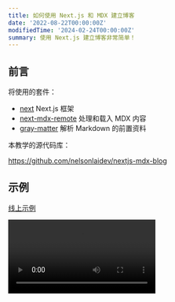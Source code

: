 ```yaml
---
title: 如何使用 Next.js 和 MDX 建立博客
date: '2022-08-22T00:00:00Z'
modifiedTime: '2024-02-24T00:00:00Z'
summary: 使用 Next.js 建立博客非常简单！
---
```


## 前言

将使用的套件：

- [next](https://github.com/vercel/next.js) Next.js 框架
- [next-mdx-remote](https://github.com/hashicorp/next-mdx-remote) 处理和载入 MDX 内容
- [gray-matter](https://github.com/jonschlinkert/gray-matter) 解析 Markdown 的前置资料

本教学的源代码库：

https://github.com/nelsonlaidev/nextjs-mdx-blog

## 示例

[线上示例](https://nelsonlai-nextjs-mdx-blog.vercel.app)

<Video src='/videos/blog/how-to-build-a-blog-with-nextjs-and-mdx/demo.mp4' width={1920} height={1080} />

## 如何建立博客

首先，我们使用以下指令建立 Next.js 项目：

```bash title='Terminal'
yarn create next-app nextjs-mdx-blog
```

接着，建立以下档案：

- `components/layout.jsx` - 将所有组件包装在容器中（可选，用于样式）
- `data/blog/*.mdx` - 博客文章
- `lib/format-date.js` - 将日期格式化为 `MM DD, YYYY`
- `pages/blog/[slug].jsx` - 文章页面，使用 [动态路由](https://nextjs.org/docs/pages/building-your-application/routing/dynamic-routes)

<TreeView
  defaultExpandedValue={['components', 'data', 'data/blog', 'lib', 'pages', 'pages/blog']}
  collection={{
    id: 'ROOT',
    name: '',
    children: [
      {
        id: 'components',
        name: 'components',
        children: [{ id: 'components/layout.jsx', name: 'layout.jsx' }]
      },
      {
        id: 'data',
        name: 'data',
        children: [
          {
            id: 'data/blog',
            name: 'blog',
            children: [
              { id: 'data/blog/markdown.mdx', name: 'markdown.mdx' },
              { id: 'data/blog/nextjs.mdx', name: 'nextjs.mdx' },
              { id: 'data/blog/react.mdx', name: 'react.mdx' }
            ]
          }
        ]
      },
      {
        id: 'lib',
        name: 'lib',
        children: [
          { id: 'lib/format-date.js', name: 'format-date.js' },
          { id: 'lib/mdx.js', name: 'mdx.js' }
        ]
      },
      {
        id: 'pages',
        name: 'pages',
        children: [
          {
            id: 'pages/blog',
            name: 'blog',
            children: [{ id: 'pages/blog/[slug].jsx', name: '[slug].jsx' }]
          }
        ]
      }
    ]
  }}
/>

### 如何处理 Markdown 档案

首先建立变数 `const root{:js}`，其值为根目录，`process.cwd(){:js}` 方法返回当前 Node.js 进程的工作目录。

```js title='lib/mdx.js'
const root = process.cwd()
```

接着定义变数 `POSTS_PATH`，用于储存文章档案的路径。

```js title='lib/mdx.js'
import path from 'path'

const POSTS_PATH = path.join(root, 'data', 'blog') // [!code highlight]
// 输出: A:/nextjs-mdx-blog/data/blog
```

使用 `fs` 读取该目录下的内容，即 `data/blog` 下的所有档案名。

```js title='lib/mdx.js'
import fs from 'fs'

export const allSlugs = fs.readdirSync(POSTS_PATH)
// 输出: ['markdown.mdx', 'nextjs.mdx', 'react.mdx']
```

然后撰写一个函数移除档案后缀名，稍后会用到。

```js title='lib/mdx.js'
export const formatSlug = (slug) => slug.replace(/\.mdx$/, '')
/**
 * 示例: formatSlug('markdown.mdx')
 * 输出: 'markdown'
 */
```

接着根据 slug 获取文章内容。

```js title='lib/mdx.js'
export const getPostBySlug = async (slug) => {
  const postFilePath = path.join(POSTS_PATH, `${slug}.mdx`)
  // 输出: A:/nextjs-mdx-blog/data/blog/slug.mdx
  const source = fs.readFileSync(postFilePath)
  // 返回档案内容

  const { content, data } = matter(source)
  /*
   * 示例:
   *  ---
   *  title: Hello
   *  slug: home
   *  ---
   *  <h1>Hello world!</h1>
   *
   * 返回:
   *  {
   *    content: '<h1>Hello world!</h1>',
   *    data: {
   *      title: 'Hello',
   *      slug: 'home'
   *    }
   *  }
   */

  const mdxSource = await serialize(content)
  // 使用 serialize (next-mdx-remote) 处理内容

  const frontMatter = {
    ...data,
    slug
  }
  // 将 slug 加入前置资料，稍后会用到

  return {
    source: mdxSource,
    frontMatter
  }
}
```

接下来可以获取所有文章，以显示在首页。

```js title='lib/mdx.js'
export const getAllPosts = () => {
  const frontMatter = []

  allSlugs.forEach((slug) => {
    const source = fs.readFileSync(path.join(POSTS_PATH, slug), 'utf-8')

    const { data } = matter(source)

    frontMatter.push({
      ...data,
      slug: formatSlug(slug),
      date: new Date(data.date).toISOString()
    })
  })

  return frontMatter.sort((a, b) => dateSortDesc(a.date, b.date))
}

// 按日期降序排序
const dateSortDesc = (a, b) => {
  if (a > b) return -1
  if (a < b) return 1

  return 0
}
```

### 格式化日期

```js title='lib/format-date.js'
export const formatDate = (date) =>
  new Date(date).toLocaleDateString('en', {
    year: 'numeric',
    month: 'long',
    day: 'numeric'
  })
/*
 * formatDate('2022-08-21T00:00:00Z')
 * 输出: 'August 21, 2022'
 */
```

### 首页

```jsx title='pages/index.jsx'
import { formatDate } from '../lib/format-date'
import { getAllPosts } from '../lib/mdx'

import Link from 'next/link'

export default function Home({ posts }) {
  return (
    <>
      <h1 className='mb-8 text-6xl font-bold'>博客</h1>
      <hr className='my-8' />
      <ul className='flex flex-col gap-3'>
        {posts.map(({ slug, title, summary, date }) => (
          <li key={slug}>
            <Link href={`/blog/${slug}`}>
              <a className='block rounded-lg border border-solid border-gray-300 p-6 shadow-md'>
                <div className='flex justify-between'>
                  <h2>{title}</h2>
                  <time dateTime={date}>{formatDate(date)}</time>
                </div>
                <p className='mt-4'>{summary}</p>
              </a>
            </Link>
          </li>
        ))}
      </ul>
    </>
  )
}

// 使用 getStaticProps 获取所有文章
export const getStaticProps = async () => {
  const posts = getAllPosts()

  return {
    props: {
      posts
    }
  }
}
```

### 文章页面

```jsx title='pages/[slug].jsx'
import { formatDate } from '../../lib/format-date'
import { allSlugs, formatSlug, getPostBySlug } from '../../lib/mdx'

import { MDXRemote } from 'next-mdx-remote'

export default function Blog({ post }) {
  const { title, date } = post.frontMatter

  return (
    <div>
      <h1 className='mb-2 text-6xl font-bold'>{title}</h1>
      <time dateTime={date} className='text-lg font-medium'>
        {formatDate(date)}
      </time>
      <hr className='my-8' />
      <article className='prose max-w-none'>
        <MDXRemote {...post.source} />
      </article>
    </div>
  )
}

export const getStaticProps = async ({ params }) => {
  const post = await getPostBySlug(params.slug)

  return {
    props: {
      post
    }
  }
}

export const getStaticPaths = async () => {
  const paths = allSlugs.map((slug) => ({
    params: {
      slug: formatSlug(slug)
    }
  }))
  /*
   * paths 输出:
   *   [
   *     { params: { slug: 'markdown' } },
   *     { params: { slug: 'nextjs' } },
   *     { params: { slug: 'react' } }
   *   ]
   */

  return {
    paths,
    fallback: false
  }
}
```

这样，一个简单的博客就完成了。

## 相关连结

- [getStaticPaths](https://nextjs.org/docs/pages/building-your-application/data-fetching/get-static-paths)
- [getStaticProps](https://nextjs.org/docs/pages/building-your-application/data-fetching/get-static-props)
- [动态路由](https://nextjs.org/docs/pages/building-your-application/routing/dynamic-routes)
- [mdx](https://mdxjs.com/)
